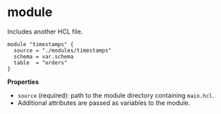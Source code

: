 # module

Includes another HCL file.

```hcl
module "timestamps" {
  source = "./modules/timestamps"
  schema = var.schema
  table  = "orders"
}
```

**Properties**

- `source` (required): path to the module directory containing `main.hcl`.
- Additional attributes are passed as variables to the module.

